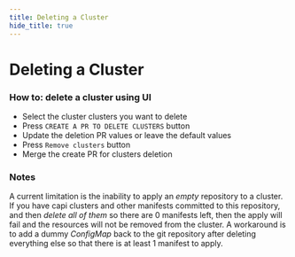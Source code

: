 ```yaml
---
title: Deleting a Cluster
hide_title: true
---
```



# Deleting a Cluster <TierLabel tiers="enterprise" />

### How to: delete a cluster using UI

- Select the cluster clusters you want to delete
- Press `CREATE A PR TO DELETE CLUSTERS` button
- Update the deletion PR values or leave the default values
- Press `Remove clusters` button
- Merge the create PR for clusters deletion

### Notes

A current limitation is the inability to apply an _empty_ repository to a cluster. If you have capi clusters and other manifests committed to this repository, and then _delete all of them_ so there are 0 manifests left, then the apply will fail and the resources will not be removed from the cluster.
A workaround is to add a dummy _ConfigMap_ back to the git repository after deleting everything else so that there is at least 1 manifest to apply.
